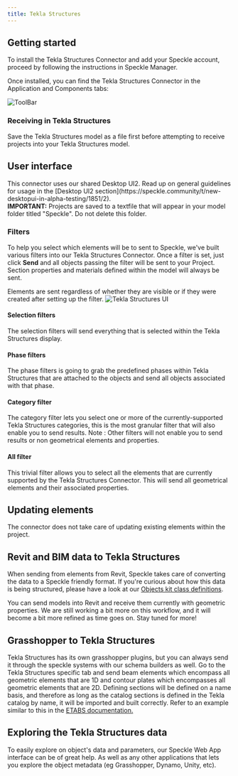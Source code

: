 ```yaml
---
title: Tekla Structures
---
```



<LegacyWarning connector="Tekla Structures" /> 
<LegacyVersions app="Tekla Structures" versions="2020 & 2021" />


## Getting started

To install the Tekla Structures Connector and add your Speckle account, proceed by following the instructions in Speckle Manager.

Once installed, you can find the Tekla Structures Connector in the Application and Components tabs:

<Frame>
  <img src="/images/legacy/teklastructures/toolbar.png" alt="ToolBar" />
</Frame>

### Receiving in Tekla Structures

Save the Tekla Structures model as a file first before attempting to receive projects into your Tekla Structures model.

## User interface

<Callout type="info">
  This connector uses our shared Desktop UI2. Read up on general guidelines for usage in the [Desktop UI2 section](https://speckle.community/t/new-desktopui-in-alpha-testing/1851/2).
  <br />
  <b>IMPORTANT:</b> Projects are saved to a textfile that will appear in your model folder titled "Speckle". Do not delete this folder.
</Callout>

### Filters

To help you select which elements will be to sent to Speckle, we've built various filters into our Tekla Structures Connector. Once a filter is set, just click **Send** and all objects passing the filter will be sent to your Project. Section properties and materials defined within the model will always be sent.

<Tip>
  Elements are sent regardless of whether they are visible or if they were created after setting up the filter.
</Tip>

<Frame>
  <img src="/images/legacy/teklastructures/teklastructures-ui.png" alt="Tekla Structures UI" />
</Frame>

#### Selection filters

The selection filters will send everything that is selected within the Tekla Structures display.

#### Phase filters

The phase filters is going to grab the predefined phases within Tekla Structures that are attached to the objects and send all objects associated with that phase.

#### Category filter

The category filter lets you select one or more of the currently-supported Tekla Structures categories, this is the most granular filter that will also enable you to send results. Note : Other filters will not enable you to send results or non geometrical elements and properties.

#### All filter

This trivial filter allows you to select all the elements that are currently supported by the Tekla Structures Connector. This will send all geometrical elements and their associated properties.



## Updating elements

The connector does not take care of updating existing elements within the project.

## Revit and BIM data to Tekla Structures

When sending from elements from Revit, Speckle takes care of converting the data to a Speckle friendly format. If you're curious about how this data is being structured, please have a look at our [Objects kit class definitions](https://github.com/specklesystems/speckle-sharp/tree/master/Objects/Objects/BuiltElements).

You can send models into Revit and receive them currently with geometric properties. We are still working a bit more on this workflow, and it will become a bit more refined as time goes on. Stay tuned for more!

## Grasshopper to Tekla Structures

Tekla Structures has its own grasshopper plugins, but you can always send it through the speckle systems with our schema builders as well. Go to the Tekla Structures specific tab and send beam elements which encompass all geometric elements that are 1D and contour plates which encompasses all geometric elements that are 2D. Defining sections will be defined on a name basis, and therefore as long as the catalog sections is defined in the Tekla catalog by name, it will be imported and built correctly. Refer to an example similar to this in the [ETABS documentation.](/legacy/user/csi)

## Exploring the Tekla Structures data

To easily explore on object's data and parameters, our Speckle Web App interface can be of great help. As well as any other applications that lets you explore the object metadata (eg Grasshopper, Dynamo, Unity, etc).
